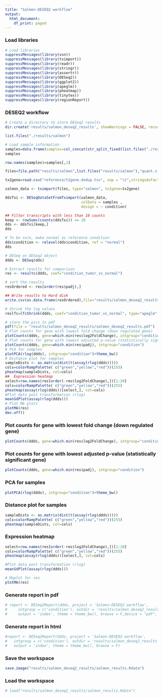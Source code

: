 ```yaml
---
title: "Salmon-DESEQ2 workflow"
output:
  html_document:
    df_print: paged
---
```

### Load libraries
```R
# Load libraries
suppressMessages(library(vsn))
suppressMessages(library(tximport))
suppressMessages(library(readr))
suppressMessages(library(stringr))
suppressMessages(library(assertr))
suppressMessages(library(DESeq2))
suppressMessages(library(ggplot2))
suppressMessages(library(apeglm))
suppressMessages(library(pheatmap))
suppressMessages(library(tinytex))
suppressMessages(library(regionReport))
```
### DESEQ2 workflow
```R
# Create a directory to store DESeq2 results
dir.create('results/salmon_deseq2_results', showWarnings = FALSE, recursive = TRUE)
```

```R
list.files("./results/salmon")
```

```R
# Load sample information
samples=data.frame(samples=col_concat(str_split_fixed(list.files("./results/salmon"),"_",5)[,2:3],"_"), condition=str_split_fixed(list.files("./results/salmon"),"_",5)[,2])
samples
```

```R
row.names(samples)=samples[,1]
```

```R
files=file.path("results/salmon",list.files("results/salmon"),"quant.sf")
```

```R
tx2gene=read.csv("reference/t2gene.dedup.tsv", sep = "\t",stringsAsFactors = F, header=F)
```

```R
salmon_data <- tximport(files, type="salmon", tx2gene=tx2gene)
```

```R
ddsTxi <- DESeqDataSetFromTximport(salmon_data,
                                   colData = samples ,
                                   design = ~ condition)
```

```R
## Filter transcripts with less than 10 counts
keep <- rowSums(counts(ddsTxi)) >= 10
dds <- ddsTxi[keep,]
dds
```

```R
# To be sure, make normal as reference condition
dds$condition <- relevel(dds$condition, ref = "normal")
dds
```

```R
# DESeq on DESeq2 object
ddds <- DESeq(dds)
```

```R
# Extract results for comparison
res <- results(ddds, coef="condition_tumor_vs_normal")
```

```R
# sort the results
resOrdered <- res[order(res$padj),]
```

```R
## Write results to Hard disk
write.csv(as.data.frame(resOrdered),file="results/salmon_deseq2_results/condition_treated_results.csv")
```

```R
# Shrink the log values
reslfc=lfcShrink(ddds, coef="condition_tumor_vs_normal", type="apeglm")
```

```R
# store the pics in pdf
pdf(file = "results/salmon_deseq2_results/salmon_deseq2_results.pdf")
# Plot counts for gene with lowest fold change (down regulated gene)
plotCounts(ddds, gene=which.min(res$log2FoldChange), intgroup="condition")
# Plot counts for gene with lowest adjusted p-value (statistically significant gene)
plotCounts(ddds, gene=which.min(res$padj), intgroup="condition")
# PCA for samples
plotPCA(rlog(ddds), intgroup="condition")+theme_bw()
# Distance plot for samples
sampleDists <- as.matrix(dist(t(assay(rlog(ddds)))))
cols=colorRampPalette( c("green","yellow","red"))(255)
pheatmap(sampleDists, col=cols)
##  Expression heatmap
select=row.names(res[order(-res$log2FoldChange),])[1:20]
cols=colorRampPalette( c("green","yellow","red"))(255)
pheatmap(assay(rlog(ddds))[select,], col=cols)
#Plot data post transformation (rlog)
meanSdPlot(assay(rlog(ddds)))
# Plot MA plots
plotMA(res)
dev.off()
```
### Plot counts for gene with lowest fold change (down regulated gene)
```R
plotCounts(ddds, gene=which.min(res$log2FoldChange), intgroup="condition")
```
### Plot counts for gene with lowest adjusted p-value (statistically significant gene)
```R
plotCounts(ddds, gene=which.min(res$padj), intgroup="condition")
```
### PCA for samples
```R
plotPCA(rlog(ddds), intgroup="condition")+theme_bw()
```
### Distance plot for samples
```R
sampleDists <- as.matrix(dist(t(assay(rlog(ddds)))))
cols=colorRampPalette( c("green","yellow","red"))(255)
pheatmap(sampleDists, col=cols)
```
###  Expression heatmap
```R
select=row.names(res[order(-res$log2FoldChange),])[1:20]
cols=colorRampPalette( c("green","yellow","red"))(255)
pheatmap(assay(rlog(ddds))[select,], col=cols)
```

```R
#Plot data post transformation (rlog)
meanSdPlot(assay(rlog(ddds)))
```

```R
# Maplot for res
plotMA(res)
```
### Generate report in pdf
```R
# report <- DESeq2Report(ddds, project = 'Salmon-DESEQ2 workflow',
#     intgroup = c('condition'), outdir = 'results/salmon_deseq2_results',
#     output = 'index', theme = theme_bw(), browse = F,device = "pdf", output_format = #'pdf_document')
```
### Generate report in html
```R
#report <- DESeq2Report(ddds, project = 'Salmon-DESEQ2 workflow',
#   intgroup = c('condition'), outdir = 'results/salmon_deseq2_results',
#   output = 'index', theme = theme_bw(), browse = F)
```
### Save the workspace
```R
save.image("results/salmon_deseq2_results/salmon_results.Rdata")
```
### Load the workspace
```R
# load("results/salmon_deseq2_results/salmon_results.Rdata")
```